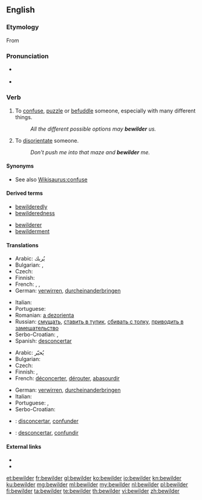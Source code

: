 ==English==

===Etymology===
From {{prefix|be|wilder}}

===Pronunciation===
* {{a|UK}} {{IPA|/bɪˈwɪldə(ɹ)/|lang=en}}
* {{a|US}} {{IPA|/bɪˈwɪldəɹ/|lang=en}}

===Verb===
{{en-verb}}

# {{context|transitive|lang=en}} To [[confuse]], [[puzzle]] or [[befuddle]] someone, especially with many different things.
#: ''All the different possible options may '''bewilder''' us.''
# {{context|transitive|lang=en}} To [[disorientate]] someone.
#: ''Don't push me into that maze and '''bewilder''' me.''

====Synonyms====
* See also [[Wikisaurus:confuse]]

====Derived terms====
{{rel-top|Terms derived from ''bewilder''}}
* [[bewilderedly]]
* [[bewilderedness]]
{{rel-mid}}
* [[bewilderer]]
* [[bewilderment]]
{{rel-bottom}}

====Translations====
{{trans-top|confuse}}
* Arabic: يُربك
* Bulgarian: {{t+|bg|смущавам}},  {{t+|bg|озадачавам}}
* Czech: {{t-|cs|zmást}}
* Finnish: {{t+|fi|hämmentää}}
* French: {{t+|fr|déconcerter}}, {{t+|fr|dérouter}}, {{t+|fr|abasourdir}}
* German: [[verwirren]], [[durcheinanderbringen]]
{{trans-mid}}
* Italian: {{t+|it|confondere}}
* Portuguese: {{t+|pt|confundir}}
* Romanian: [[a dezorienta]]
* Russian: [[смущать]], [[ставить в тупик]], [[сбивать с толку]], [[приводить в замешательство]]
* Serbo-Croatian: {{t-|sh|zbuniti|alt=zbúniti}}, {{t-|sh|smesti|alt=smȅsti}}
* Spanish: [[desconcertar]]
{{trans-bottom}}

{{trans-top|disorientate}}
* Arabic: يُحيّر
* Bulgarian: {{t+|bg|обърквам}}
* Czech: {{t-|cs|dezorientovat}}
* Finnish: {{t-|fi|eksyttää}}, {{t-|fi|harhauttaa}}
* French: [[déconcerter]], [[dérouter]], [[abasourdir]]
{{trans-mid}}
* German: [[verwirren]], [[durcheinanderbringen]]
* Italian: {{t-|it|disorientare}}
* Portuguese: {{t-|pt|desorientar}}, {{t-|pt|desconcertar}}
* Serbo-Croatian: {{t-|sh|dezorijentirati|alt=dezorijentírati}}
{{trans-bottom}}

{{checktrans-top}}
* {{ttbc|ia}}: [[disconcertar]], [[confunder]]
* {{ttbc|es}}: [[desconcertar]], [[confundir]]
{{trans-bottom}}

====External links====
* {{R:Webster 1913}}
* {{R:Century 1911}}

[[et:bewilder]]
[[fr:bewilder]]
[[gl:bewilder]]
[[ko:bewilder]]
[[io:bewilder]]
[[kn:bewilder]]
[[ku:bewilder]]
[[mg:bewilder]]
[[ml:bewilder]]
[[my:bewilder]]
[[nl:bewilder]]
[[pl:bewilder]]
[[fi:bewilder]]
[[ta:bewilder]]
[[te:bewilder]]
[[th:bewilder]]
[[vi:bewilder]]
[[zh:bewilder]]
